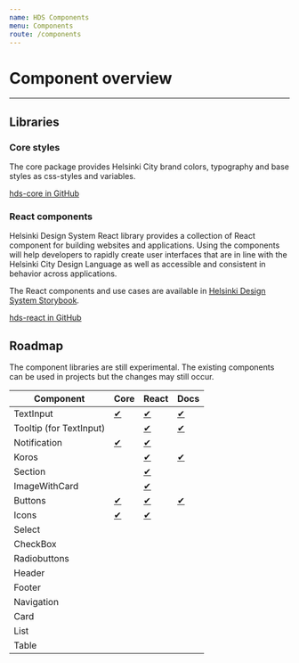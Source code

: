 ```yaml
---
name: HDS Components
menu: Components
route: /components
---
```


# Component overview

---

## Libraries

### Core styles

The core package provides Helsinki City brand colors, typography and base styles as css-styles and variables.

[hds-core in GitHub](https://www.npmjs.com/package/hds-core)

### React components

Helsinki Design System React library provides a collection of React component for building websites and applications. Using the components will help developers to rapidly create user interfaces that are in line with the Helsinki City Design Language as well as accessible and consistent in behavior across applications.

The React components and use cases are available in [Helsinki Design System Storybook](/storybook).

[hds-react in GitHub](https://www.npmjs.com/package/hds-react)

## Roadmap

The component libraries are still experimental. The existing components can be used in projects but the changes may still occur.

| Component               | Core                                   | React                                                    | Docs                                            |
| ----------------------- | -------------------------------------- | -------------------------------------------------------- | ----------------------------------------------- |
| TextInput               | [✔](/core/examples/text-inputs.html)   | [✔](/storybook/?path=/story/textinput--default)          | [✔](/docs-components-text-fields)               |
| Tooltip (for TextInput) |                                        | [✔](/storybook/?path=/story/textinput--with-tooltip)     | [✔](/docs-components-text-fields/#with-tooltip) |
| Notification            | [✔](/core/examples/notifications.html) | [✔](/storybook/?path=/story/notification--default)       |                                                 |
| Koros                   |                                        | [✔](/storybook/?path=/story/koros--basic)                | [✔](/docs-components-koros)                     |
| Section                 |                                        | [✔](/storybook/?path=/story/section--primary-with-koros) |                                                 |
| ImageWithCard           |                                        | [✔](/storybook/?path=/story/imagewithcard--default)      |                                                 |
| Buttons                 | [✔](/core/examples/buttons.html)       | [✔](/storybook/?path=/story/button--default)             | [✔](/docs-components-buttons)                   |
| Icons                   | [✔](/core/examples/icons.html)         | [✔](/storybook/?path=/story/icons--iconangleright)       |                                                 |
| Select                  |                                        |                                                          |                                                 |
| CheckBox                |                                        |                                                          |                                                 |
| Radiobuttons            |                                        |                                                          |                                                 |
| Header                  |                                        |                                                          |                                                 |
| Footer                  |                                        |                                                          |                                                 |
| Navigation              |                                        |                                                          |                                                 |
| Card                    |                                        |                                                          |                                                 |
| List                    |                                        |                                                          |                                                 |
| Table                   |                                        |                                                          |                                                 |
